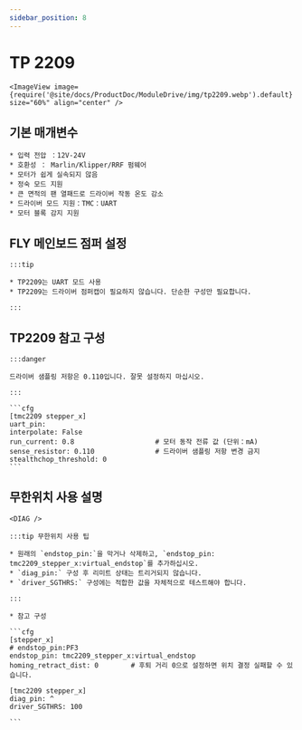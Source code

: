 ```yaml
---
sidebar_position: 8
---
```



# TP 2209

    <ImageView image={require('@site/docs/ProductDoc/ModuleDrive/img/tp2209.webp').default} size="60%" align="center" />


## 기본 매개변수

    * 입력 전압 ：12V-24V
    * 호환성 ： Marlin/Klipper/RRF 펌웨어
    * 모터가 쉽게 실속되지 않음
    * 정숙 모드 지원
    * 큰 면적의 팬 열패드로 드라이버 작동 온도 감소
    * 드라이버 모드 지원：TMC：UART
    * 모터 블록 감지 지원


## FLY 메인보드 점퍼 설정

    :::tip

    * TP2209는 UART 모드 사용
    * TP2209는 드라이버 점퍼캡이 필요하지 않습니다. 단순한 구성만 필요합니다.
    
    :::


## TP2209 참고 구성

    :::danger

    드라이버 샘플링 저항은 0.110입니다. 잘못 설정하지 마십시오.

    :::

    ```cfg
    [tmc2209 stepper_x]
    uart_pin: 
    interpolate: False
    run_current: 0.8                    # 모터 동작 전류 값 (단위：mA)
    sense_resistor: 0.110               # 드라이버 샘플링 저항 변경 금지
    stealthchop_threshold: 0
    ```



## 무한위치 사용 설명

    <DIAG />

    :::tip 무한위치 사용 팁

    * 원래의 `endstop_pin:`을 막거나 삭제하고, `endstop_pin: tmc2209_stepper_x:virtual_endstop`를 추가하십시오.
    * `diag_pin:` 구성 후 리미트 상태는 트리거되지 않습니다.
    * `driver_SGTHRS:` 구성에는 적합한 값을 자체적으로 테스트해야 합니다.

    :::

    * 참고 구성

    ```cfg
    [stepper_x]
    # endstop_pin:PF3
    endstop_pin: tmc2209_stepper_x:virtual_endstop
    homing_retract_dist: 0        # 후퇴 거리 0으로 설정하면 위치 결정 실패할 수 있습니다.

    [tmc2209 stepper_x]
    diag_pin: ^
    driver_SGTHRS: 100
    
    ```

